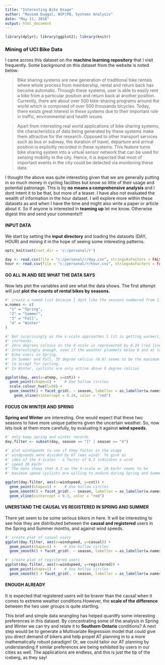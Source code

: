 ---
title: "Interesting Bike Usage"
author: "Mausam Duggal, WSP|PB, Systems Analysis"
date: "May 11, 2016"
output: html_document
---

```{r init, echo=FALSE, message=FALSE}
library(dplyr); library(ggplot2); library(knitr)
```

### Mining of UCI Bike Data

I came across this dataset on the **machine learning repository** that I visit frequently. Some background on this dataset from the website is noted below:

>Bike sharing systems are new generation of traditional bike rentals where whole process from membership, rental and return back has become automatic. Through these systems, user is able to easily rent a bike from a particular position and return back at another position. Currently, there are about over 500 bike-sharing programs around the world which is composed of over 500 thousands bicycles. Today, there exists great interest in these systems due to their important role in traffic, environmental and health issues. 

>Apart from interesting real world applications of bike sharing systems, the characteristics of data being generated by these systems make them attractive for the research. Opposed to other transport services such as bus or subway, the duration of travel, departure and arrival position is explicitly recorded in these systems. This feature turns bike sharing system into a virtual sensor network that can be used for sensing mobility in the city. Hence, it is expected that most of important events in the city could be detected via monitoring these data.

I thought the above was quite interesting given that we are generally putting in so much money in cycling facilities but know so little of their usage and potential patronage. This is by **no means a comprehensive analysis** and I dont intent it to be that, but more of a teaser. I have also not evaluated the wealth of information in the hour dataset. I will explore more within these datasets as and when I have the time and might also write a paper or article about it. So if anyone is interested in **teaming up** let me know. Otherwise digest this and send your comments!!!

#### INPUT DATA

We start by setting the **input directory** and loading the datasets (DAY, HOUR) and mining it in the hope of seeing some interesting patterns.

```{r Set Working Directory}
opts_knit$set(root.dir = 'c:/personal/r')
```


```{r batching in the DAY and HOUR dataset , echo=FALSE}
day <- read.csv(file = "c:/personal/r/day.csv", stringsAsFactors = FALSE)
hour <- read.csv(file = "c:/personal/r/hour.csv", stringsAsFactors = FALSE)

```

#### GO ALL IN AND SEE WHAT THE DATA SAYS

Now lets plot the variables and see what the data shows. The first attempt will just **plot the counts of rental bikes by seasons.**

```{r Now plot the data}
#' create a named list because I dont like the seasons numbered from 1-4
w.names <- c(
  "1" = "Spring",
  "2" = "Summer",
  "3" = "Fall",
  "4" = "Winter"
)

#' Not surprisingly as the x-scale approaches 1 (it is getting warmer), the usage of bikes 
#' increases. 
#' Zero degrees celsius on the X-scale is represented by 0.24 (red line). 
#' Interestingly enough, even if the weather plummets below 0 and as low as -8 you are getting
#' bike users in Spring.
#' In Summer and Fall, 35 degree celcius (0.8) seems to be the maximum temperature bicylce users are willing
#' to accept for cycling.
#' In Winter, cyclists are only active above 0 degree celcius

ggplot(day, aes(x=atemp, y=cnt)) +
  geom_point(shape=1) +    # Use hollow circles
  scale_colour_hue(l=50) + 
  geom_smooth() + facet_grid(. ~ season, labeller = as_labeller(w.names)) +
    geom_vline(xintercept = 0.24, color = "red")

```

#### FOCUS ON WINTER AND SPRING

**Spring and Winter** are interesting. One would expect that these two seasons to have more unique patterns given the uncertain weather. So, now lets look at them more carefully, by evaluating it against **wind speeds.**

```{r cross check whether wind speeds make any difference in bike usage}

#' only keep spring and winter records
day.filter <- subset(day, season == "1" | season == "4")

#' plot windspeeds to see if they factor in the usage
#' windpseeds were divided by 67 (max wind). To give an 
#' idea of the X-scales - a factor of 0.3 indicates a wind
#' speed 20 km/hr
#' The data shows that 0.3 on the X-scale or 20 km/hr seems to be 
#' maximum speed cyclists are willing to endure during Spring and Summer

ggplot(day.filter, aes(x=windspeed, y=cnt)) +
  geom_point(shape=1) +    # Use hollow circles
  geom_smooth() + facet_grid(. ~ season, labeller = as_labeller(w.names)) +
  geom_vline(xintercept = 0.3, color = "red")

```

#### UNERSTAND THE CAUSAL VS REGISTERED IN SPRING AND SUMMER

There yet seem to be some serious bikers in here. It will be interesting to see how they are distributed between
the **causal and registered** users in the Spring and Summer months, and against wind speeds.

```{r now lets evaluate the differences between casual and registered users}

#' create plot of casual users
ggplot(day.filter, aes(x=windspeed, y=casual)) +
  geom_point(shape=1) +    # Use hollow circles
  geom_smooth() + facet_grid(. ~ season, labeller = as_labeller(w.names))

#' create plot of registered users
ggplot(day.filter, aes(x=windspeed, y=registered)) +
  geom_point(shape=1) +    # Use hollow circles
  geom_smooth() + facet_grid(. ~ season, labeller = as_labeller(w.names))
```

#### ENOUGH ALREADY

It is expected that registered users will be braver than the causal when it comes
to extreme weather conditions.However, the **scale of the difference** between the two 
user groups is quite startling. 

This brief and simple data wrangling has helped quanitfy some interesting preferences in this dataset. By concentrating some of the analysis in Spring and Winter we can try and relate it to **Southern Ontario** conditions? A next step would be to generate a Multivariate Regression model that could give you direct demand of bikers and help propel AT planning in to a more mathematically robust paradigm! Or, we could tailor our AT planning by understanding if similar preferences are being exhibited by users in our cities as well. The applications are endless, and this is just the tip of the iceberg, as they say!

